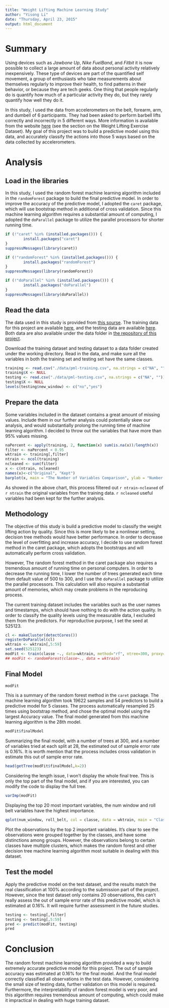```yaml
---
title: "Weight Lifting Machine Learning Study"
author: "Yisong Li"
date: "Thursday, April 23, 2015"
output: html_document
---
```

# Summary

Using devices such as *Jawbone Up*, *Nike FuelBand*, and *Fitbit* it is now possible to collect a large amount of data about personal activity relatively inexpensively. These type of devices are part of the quantified self movement, a group of enthusiasts who take measurements about themselves regularly to improve their health, to find patterns in their behavior, or because they are tech geeks. One thing that people regularly do is quantify how much of a particular activity they do, but they rarely quantify how well they do it. 

In this study, I used the data from accelerometers on the belt, forearm, arm, and dumbell of 6 participants. They had been asked to perform barbell lifts correctly and incorrectly in 5 different ways. More information is available from the website [here][1] (see the section on the Weight Lifting Exercise Dataset). My goal of this project was to build a predictive model using this data, and accurately classify the actions into those 5 ways based on the data collected by accelerometers.

# Analysis

## Load in the libraries

In this study, I used the random forest machine learning algorithm included in the `randomForest` package to build the final predictive model. In order to improve the accuracy of the predictive model, I adopted the `caret` package, which will use bootstrap method in additional of cross validation. Since this machine learning algorithm requires a substantial amount of computing, I adopted the `doParallel` package to utilize the parallel processors for shorter running time.

```r
if (!"caret" %in% (installed.packages())) {
        install.packages("caret")
}
suppressMessages(library(caret))

if (!"randomForest" %in% (installed.packages())) {
        install.packages("randomForest")
}
suppressMessages(library(randomForest))

if (!"doParallel" %in% (installed.packages())) {
        install.packages("doParallel")
}
suppressMessages(library(doParallel))
```

## Read the data

The data used in this study is provided from [this sourse][1]. The training data for this project are available [here][2], and the testing data are available [here][3]. Both data are also available under the data folder in [the repository of this project][4].

Download the training dataset and testing dataset to a data folder created under the working directory. Read in the data, and make sure all the variables in both the training set and testing set have the same classes.

```r
training <- read.csv("./data/pml-training.csv", na.strings = c("NA", ""))
training$X <- NULL
testing <- read.csv("./data/pml-testing.csv", na.strings = c("NA", ""))
testing$X <- NULL
levels(testing$new_window) <- c("no","yes")
```

## Prepare the data

Some variables included in the dataset contains a great amount of missing values. Include them in our further analysis could potentially skew our analysis, and would substantially prolong the running time of machine learning algorithm. I decided to throw out the variables that have more than 95% values missing.

```r
naPercent <- apply(training, 2, function(x) sum(is.na(x))/length(x))
filter <- naPercent < 0.95
wktrain <- training[,filter]
ntrain <- ncol(training)
ncleaned <- sum(filter)
x <- c(ntrain, ncleaned)
names(x)<-c("Original", "Kept")
barplot(x, main = "The Number of Variables Comparison", ylab = "Number of Variables")
```

As showed in the above chart, this process filtered out `r ntrain-ncleaned` of `r ntrain` the original variables from the training data. `r ncleaned` useful variables had been kept for the further analysis.

## Methodology

The objective of this study is build a predictive model to classify the weight lifting action by quality. Since this is more likely to be a nonlinear setting, decision tree methods would have better performance. In order to decrease the level of overfitting and increase accuracy, I decide to use random forest method in the caret package, which adopts the bootstraps and will automatically perform cross validation. 

However, The random forest method in the caret package also requires a tremendous amount of running time on personal computers. In order to decrease the running time, I lower the number of trees generated each time from default value of 500 to 300, and I use the `doParallel` package to utilize the parallel processors. This calculation will also require a substantial amount of memories, which may create problems in the reproducing process.

The current training dataset includes the variables such as the user names and timestamps, which should have nothing to do with the action quality. In order to classify the quality levels using the measurable data, I excluded them from the predictors. For reproductive purpose, I set the seed at 525123.

```r
cl <- makeCluster(detectCores())
registerDoParallel(cl)
wktrain <- wktrain[,5:59]
set.seed(525123)
modFit <- train(classe ~., data=wktrain, method="rf", ntree=300, proxy=T)
## modFit <- randomForest(classe~., data = wktrain)
```

## Final Model

```r
modFit
```

This is a summary of the random forest method in the `caret` package. The machine learning algorithm took 19622 samples and 54 predictors to build a predictive model for 5 classes. The process automatically resampled 25 times using bootstrap method, and chose the optimal model using the largest Accuracy value. The final model generated from this machine learning algorithm is the 28th model.

```r
modFit$finalModel
```

Summarizing the final model, with a number of trees at 300, and a number of variables tried at each split at 28, the estimated out of sample error rate is 0.16%. It is worth mention that the process includes cross validation in estimate this out of sample error rate.

```r
head(getTree(modFit$finalModel,k=2))
```

Considering the length issue, I won't display the whole final tree. This is only the top part of the final model, and if you are interested, you can modify the code to display the full tree.

```r
varImp(modFit)
```

Displaying the top 20 most important variables, the num window and roll belt variables have the highest importance.

```r
qplot(num_window, roll_belt, col = classe, data = wktrain, main = "Class by num_window and roll_belt")
```

Plot the observations by the top 2 important variables. It's clear to see the observations were grouped together by the classes, and have some distinctions among groups. However, the observations belong to certain classes have multiple clusters, which makes the random forest and other decision tree machine learning algorithm most suitable in dealing with this dataset.

## Test the model

Apply the predictive model on the test dataset, and the results match the real classification at 100% according to the submission part of the project. However, since the test dataset only contains 20 observations, this can't really assess the out of sample error rate of this predictive model, which is estimated at 0.16%. It will require further assessment in the future studies.

```r
testing <- testing[,filter]
testing <- testing[,5:59]
pred <- predict(modFit, testing)
pred
```

# Conclusion

The random forest machine learning algorithm provided a way to build extremely accurate predictive model for this project. The out of sample accuracy was estimated at 0.16% for the final model. And the final model correctly classified all observations in the test data. However, considering the small size of testing data, further validation on this model is required. Furthermore, the interpretability of random forest model is very poor, and this algorithm requires tremendous amount of computing, which could make it impractical in dealing with huge training dataset.



[1]: http://groupware.les.inf.puc-rio.br/har
[2]: https://d396qusza40orc.cloudfront.net/predmachlearn/pml-training.csv
[3]: https://d396qusza40orc.cloudfront.net/predmachlearn/pml-testing.csv
[4]: https://github.com/liyisong1028/WeightLifting